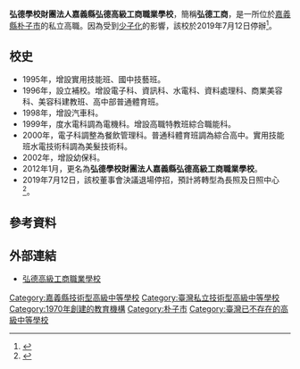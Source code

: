 {{Infobox School
|name           =弘德學校財團法人嘉義縣弘德高級工商職業學校
|other_name     =
|image          =
|motto          =
|established    =1970年
|type           =私立高職
|legal_person   =弘德學校財團法人
|district       ={{ROC}}[[嘉義縣|嘉義縣]][[朴子市|朴子市]]
|grades         =
|principal      =遲月速
|address        =嘉義縣朴子市崁後里54之2號
|website        =http://163.27.25.2/
}}
'''弘德學校財團法人嘉義縣弘德高級工商職業學校'''，簡稱'''弘德工商'''，是一所位於[[嘉義縣|嘉義縣]][[朴子市|朴子市]]的私立高職。因為受到[[少子化|少子化]]的影響，該校於2019年7月12日停辦<ref>{{cite news|url=https://www.chinatimes.com/amp/realtimenews/20190821005022-260405|title=招生困難 嘉縣私立弘德工商停招退場|publisher=中時新聞網|date=2019-08-21|accessdate=2021-09-01|archive-date=2021-09-01|archive-url=https://web.archive.org/web/20210901085849/https://www.chinatimes.com/amp/realtimenews/20190821005022-260405|dead-url=no}}</ref>。

==校史==
*1995年，增設實用技能班、國中技藝班。
*1996年，設立補校。增設電子科、資訊科、水電科、資料處理科、商業美容科、美容科建教班、高中部普通體育班。
*1998年，增設汽車科。
*1999年，度水電科調為電機科。增設高職特教班綜合職能科。
*2000年，電子科調整為餐飲管理科。普通科體育班調為綜合高中。實用技能班水電技術科調為美髮技術科。
*2002年，增設幼保科。
*2012年1月，更名為'''弘德學校財團法人嘉義縣弘德高級工商職業學校'''。
*2019年7月12日，該校董事會決議退場停招，預計將轉型為長照及日照中心<ref>{{cite news|url=https://udn.com/news/story/7326/4002372|title=不敵少子化 嘉義縣弘德工商董事會決定停招退場|author=魯永明|agency=聯合報|accessdate=2019-08-21|date=2019-08-21|archive-date=2020-02-16|archive-url=https://web.archive.org/web/20200216094354/https://udn.com/news/story/7326/4002372|dead-url=no}}</ref>。

== 參考資料 ==
{{reflist}}

== 外部連結 ==
*[https://web.archive.org/web/20120807063329/http://web.cdvs.cyc.edu.tw/ 弘德高級工商職業學校]

{{嘉義縣市高級中等學校}}

[[Category:嘉義縣技術型高級中等學校|Category:嘉義縣技術型高級中等學校]]
[[Category:臺灣私立技術型高級中等學校|Category:臺灣私立技術型高級中等學校]]
[[Category:1970年創建的教育機構|Category:1970年創建的教育機構]]
[[Category:朴子市|Category:朴子市]]
[[Category:臺灣已不存在的高級中等學校|Category:臺灣已不存在的高級中等學校]]